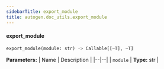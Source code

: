 ```yaml
---
sidebarTitle: export_module
title: autogen.doc_utils.export_module
---
```


<code class="doc-symbol doc-symbol-heading doc-symbol-function"></code>
#### export_module

```python
export_module(module: str) -> Callable[[~T], ~T]
```

    

<b>Parameters:</b>
| Name | Description |
|--|--|
| `module` | **Type:** str |

<br />